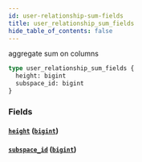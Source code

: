 ```yaml
---
id: user-relationship-sum-fields
title: user_relationship_sum_fields
hide_table_of_contents: false
---
```


aggregate sum on columns

```graphql
type user_relationship_sum_fields {
  height: bigint
  subspace_id: bigint
}
```

### Fields

#### [`height`](#) ([`bigint`](../scalars/bigint))

#### [`subspace_id`](#) ([`bigint`](../scalars/bigint))
